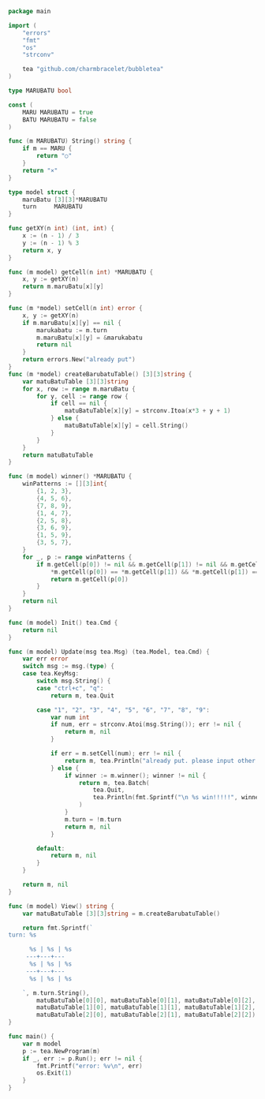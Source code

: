 ```go
package main

import (
	"errors"
	"fmt"
	"os"
	"strconv"

	tea "github.com/charmbracelet/bubbletea"
)

type MARUBATU bool

const (
	MARU MARUBATU = true
	BATU MARUBATU = false
)

func (m MARUBATU) String() string {
	if m == MARU {
		return "○"
	}
	return "×"
}

type model struct {
	maruBatu [3][3]*MARUBATU
	turn     MARUBATU
}

func getXY(n int) (int, int) {
	x := (n - 1) / 3
	y := (n - 1) % 3
	return x, y
}

func (m model) getCell(n int) *MARUBATU {
	x, y := getXY(n)
	return m.maruBatu[x][y]
}

func (m *model) setCell(n int) error {
	x, y := getXY(n)
	if m.maruBatu[x][y] == nil {
		marukabatu := m.turn
		m.maruBatu[x][y] = &marukabatu
		return nil
	}
	return errors.New("already put")
}
func (m *model) createBarubatuTable() [3][3]string {
	var matuBatuTable [3][3]string
	for x, row := range m.maruBatu {
		for y, cell := range row {
			if cell == nil {
				matuBatuTable[x][y] = strconv.Itoa(x*3 + y + 1)
			} else {
				matuBatuTable[x][y] = cell.String()
			}
		}
	}
	return matuBatuTable
}

func (m model) winner() *MARUBATU {
	winPatterns := [][3]int{
		{1, 2, 3},
		{4, 5, 6},
		{7, 8, 9},
		{1, 4, 7},
		{2, 5, 8},
		{3, 6, 9},
		{1, 5, 9},
		{3, 5, 7},
	}
	for _, p := range winPatterns {
		if m.getCell(p[0]) != nil && m.getCell(p[1]) != nil && m.getCell(p[2]) != nil &&
			*m.getCell(p[0]) == *m.getCell(p[1]) && *m.getCell(p[1]) == *m.getCell(p[2]) {
			return m.getCell(p[0])
		}
	}
	return nil
}

func (m model) Init() tea.Cmd {
	return nil
}

func (m model) Update(msg tea.Msg) (tea.Model, tea.Cmd) {
	var err error
	switch msg := msg.(type) {
	case tea.KeyMsg:
		switch msg.String() {
		case "ctrl+c", "q":
			return m, tea.Quit

		case "1", "2", "3", "4", "5", "6", "7", "8", "9":
			var num int
			if num, err = strconv.Atoi(msg.String()); err != nil {
				return m, nil
			}

			if err = m.setCell(num); err != nil {
				return m, tea.Println("already put. please input other number.")
			} else {
				if winner := m.winner(); winner != nil {
					return m, tea.Batch(
						tea.Quit,
						tea.Println(fmt.Sprintf("\n %s win!!!!!", winner.String())),
					)
				}
				m.turn = !m.turn
				return m, nil
			}

		default:
			return m, nil
		}
	}

	return m, nil
}

func (m model) View() string {
	var matuBatuTable [3][3]string = m.createBarubatuTable()

	return fmt.Sprintf(`
turn: %s

	  %s | %s | %s
	 ---+---+---
	  %s | %s | %s
	 ---+---+---
	  %s | %s | %s

	`, m.turn.String(),
		matuBatuTable[0][0], matuBatuTable[0][1], matuBatuTable[0][2],
		matuBatuTable[1][0], matuBatuTable[1][1], matuBatuTable[1][2],
		matuBatuTable[2][0], matuBatuTable[2][1], matuBatuTable[2][2])
}

func main() {
	var m model
	p := tea.NewProgram(m)
	if _, err := p.Run(); err != nil {
		fmt.Printf("error: %v\n", err)
		os.Exit(1)
	}
}
```